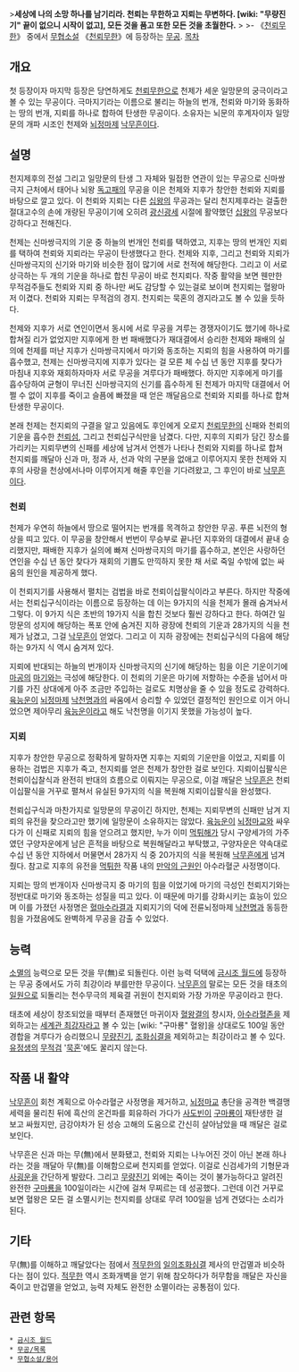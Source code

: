{{{+1 天地雷}}}
>'''세상에 나의 소망 하나를 남기리라. 천뢰는 무한하고 지뢰는 무변하다. [wiki: "무량진기" 끝이 없으니 시작이 없고], 모든 것을 품고 또한 모든 것을 초월한다.'''
>
>- 《[[천뢰무한]]》 중에서
[[무협소설]] 《[[천뢰무한]]》에 등장하는 [[무공]].
[[목차]]
== 개요 ==
첫 등장이자 마지막 등장은 당연하게도 [[천뢰무한]]으로 천제가 세운 일망문의 궁극이라고 볼 수 있는 무공이다. 극마지기라는 이름으로 불리는 하늘의 번개, 천뢰와 마기와 동화하는 땅의 번개, 지뢰를 하나로 합하여 탄생한 무공이다. 소유자는 뇌문의 후계자이자 일망문의 개파 시조인 천제와 [[뇌정마제]] [[낙무흔]]이다.

== 설명 ==
천지제후의 전설 그리고 일망문의 탄생 그 자체와 밀접한 연관이 있는 무공으로 신마쌍극지 근처에서 태어나 뇌왕 [[독고패]]의 무공을 이은 천제와 지후가 창안한 천뢰와 지뢰를 바탕으로 깔고 있다. 이 천뢰와 지뢰는 다른 [[십왕]]의 무공과는 달리 천지제후라는 걸출한 절대고수의 손에 개량된 무공이기에 오히려 [[광신광세]] 시절에 활약했던 [[십왕]]의 무공보다 강하다고 전해진다. 

천제는 신마쌍극지의 기운 중 하늘의 번개인 천뢰를 택하였고, 지후는 땅의 번개인 지뢰를 택하여 천뢰와 지뢰라는 무공이 탄생했다고 한다. 천제와 지후, 그리고 천뢰와 지뢰가 신마쌍극지의 신기와 마기와 비슷한 점이 많기에 서로 천적에 해당한다. 그리고 이 서로 상극하는 두 개의 기운을 하나로 합친 무공이 바로 천지뢰다. 작중 활약을 보면 웬만한 무적검주들도 천뢰와 지뢰 중 하나만 써도 감당할 수 있는걸로 보이며 천지뢰는 혈왕마저 이겼다. 천뢰와 지뢰는 무적검의 경지. 천지뢰는 묵혼의 경지라고도 볼 수 있을 듯하다.

천제와 지후가 서로 연인이면서 동시에 서로 무공을 겨루는 경쟁자이기도 했기에 하나로 합쳐질 리가 없었지만 지후에게 한 번 패배했다가 재대결에서 승리한 천제와 패배의 실의에 천제를 떠난 지후가 신마쌍극지에서 마기와 동조하는 지뢰의 힘을 사용하여 마기를 흡수했고, 천제는 신마쌍극지에 지후가 있다는 걸 모른 체 수십 년 동안 지후를 찾다가 마침내 지후와 재회하자마자 서로 무공을 겨루다가 패배했다. 하지만 지후에게 마기를 흡수당하여 균형이 무너진 신마쌍극지의 신기를 흡수하게 된 천제가 마지막 대결에서 어쩔 수 없이 지후를 죽이고 슬픔에 빠졌을 때 얻은 깨달음으로 천뢰와 지뢰를 하나로 합쳐 탄생한 무공이다. 

본래 천제는 천지뢰의 구결을 알고 있음에도 후인에게 오로지 [[천뢰무한]]의 신패와 천뢰의 기운을 흡수한 [[천뢰섬]], 그리고 천뢰십구식만을 남겼다. 다만, 지후의 지뢰가 담긴 장소를 가리키는 지뢰무변의 신패를 세상에 남겨서 언젠가 나타나 천뢰와 지뢰를 하나로 합쳐 천지뢰를 깨달아 신과 마, 정과 사, 선과 악의 구분을 없애고 이루어지지 못한 천제와 지후의 사랑을 천상에서나마 이루어지게 해줄 후인을 기다려왔고, 그 후인이 바로 [[낙무흔]]이다.

=== 천뢰 ===
천제가 우연히 하늘에서 땅으로 떨어지는 번개를 목격하고 창안한 무공. 푸른 뇌전의 형상을 띠고 있다. 이 무공을 창안해서 번번이 무승부로 끝나던 지후와의 대결에서 끝내 승리했지만, 패배한 지후가 실의에 빠져 신마쌍극지의 마기를 흡수하고, 본인은 사랑하던 연인을 수십 년 동안 찾다가 재회의 기쁨도 만끽하지 못한 채 서로 죽일 수밖에 없는 싸움의 원인을 제공하게 했다.

이 천뢰지기를 사용해서 펼치는 검법을 바로 천뢰이십팔식이라고 부른다. 하지만 작중에서는 천뢰십구식이라는 이름으로 등장하는 데 이는 9가지의 식을 천제가 몰래 숨겨놔서 그렇다. 이 9가지 식은 초반의 19가지 식을 합친 것보다 훨씬 강하다고 한다. 하여간 일망문의 성지에 해당하는 폭포 안에 숨겨진 지하 광장에 천뢰의 기운과 28가지의 식을 천제가 남겼고, 그걸 [[낙무흔]]이 얻었다. 그리고 이 지하 광장에는 천뢰십구식의 다음에 해당하는 9가지 식 역시 숨겨져 있다.

지뢰에 반대되는 하늘의 번개이자 신마쌍극지의 신기에 해당하는 힘을 이은 기운이기에 [[마공]]의 [[마기]]와는 극성에 해당한다. 이 천뢰의 기운은 마기에 저항하는 수준을 넘어서 마기를 가진 상대에게 아주 조금만 주입하는 걸로도 치명상을 줄 수 있을 정도로 강력하다. [[육능운]]이 [[뇌정마제]] [[낙천명]]과의 싸움에서 승리할 수 있었던 결정적인 원인으로 이거 아니었으면 제아무리 [[육능운]]이라고 해도 낙천명을 이기지 못했을 가능성이 높다.

=== 지뢰 ===
지후가 창안한 무공으로 정확하게 말하자면 지후는 지뢰의 기운만을 이었고, 지뢰를 이용하는 검법은 지후가 죽고, 천지뢰를 얻은 천제가 창안한 걸로 보인다. 지뢰이십팔식은 천뢰이십찰식과 완전히 반대의 흐름으로 이뤄지는 무공으로, 이걸 깨달은 [[낙무흔]]은 천뢰이십팔식을 거꾸로 펼쳐서 유실된 9가지의 식을 복원해 지뢰이십팔식을 완성했다.

천뢰십구식과 마찬가지로 일망문의 무공이긴 하지만, 천제는 지뢰무변의 신패만 남겨 지뢰의 유전을 찾으라고만 했기에 일망문이 소유하지는 않았다. [[육능운]]이 [[뇌정마교]]와 싸우다가 이 신패로 지뢰의 힘을 얻으려고 했지만, 누가 이미 [[먹튀]]해가 당시 구양세가의 가주였던 구양자운에게 남은 흔적을 바탕으로 복원해달라고 부탁했고, 구양자운은 약속대로 수십 년 동안 지하에서 머물면서 28가지 식 중 20가지의 식을 복원해 [[낙무흔]]에게 넘겨줬다. 참고로 지후의 유전을 [[먹튀]]한 작품 내의 [[만악의 근원]]인 아수라혈군 사정명이다.

지뢰는 땅의 번개이자 신마쌍극지 중 마기의 힘을 이었기에 마기의 극성인 천뢰지기와는 정반대로 마기와 동조하는 성질을 띠고 있다. 이 때문에 마기를 강화시키는 효능이 있으며 이를 가졌던 사정명은 [[혈마수라결]]과 지뢰지기의 덕에 전륜뇌정마제 [[낙천명]]과 동등한 힘을 가졌음에도 완벽하게 무공을 감출 수 있었다.

== 능력 ==
[[소멸]]의 능력으로 모든 것을 무(無)로 되돌린다. 이런 능력 덕택에 [[금시조 월드]]에 등장하는 무공 중에서도 가히 최강이라 부를만한 무공이다. [[낙무흔]]의 말로는 모든 것을 태초의 [[일원]]으로 되돌리는 천수무극의 제육결 귀원이 천지뢰와 가장 가까운 무공이라고 한다.

태초에 세상이 창조되었을 때부터 존재했던 마귀이자 [[혈왕결]]의 창시자, [[아수라혈존]]을 제외하고는 [[세계관 최강자]]라고 볼 수 있는 [wiki: "구마룡" 혈왕]을 상대로도 100일 동안 경합을 겨루다가 승리했으니 [[무량진기]], [[조화심결]]을 제외하고는 최강이라고 볼 수 있다. [[유정생]]의 [[무적검]] '[[묵혼]]'에도 꿀리지 않는다. 

== 작품 내 활약 ==
[[낙무흔]]이 회천 계획으로 아수라혈군 사정명을 제거하고, [[뇌정마교]] 총단을 공격한 백결맹 세력을 물리친 뒤에 흑산의 온건파를 회유하러 가다가 [[사도빈]]이 [[구마룡]]이 재탄생한 걸 보고 싸웠지만, 금강야차가 된 성승 고해의 도움으로 간신히 살아남았을 때 깨달은 걸로 보인다. 

낙무흔은 신과 마는 무(無)에서 분화됐고, 천뢰와 지뢰는 나누어진 것이 아닌 본래 하나라는 것을 깨달아 무(無)를 이해함으로써 천지뢰를 얻었다. 이걸로 신검세가의 기형문과 [[사굉운]]을 간단하게 발랐다. 그리고 [[무량진기]] 외에는 죽이는 것이 불가능하다고 알려진 완전한 [[구마룡]]을 100일이라는 시간에 걸쳐 무찌르는 데 성공했다. 그런데 이건 거꾸로 보면 혈왕은 모든 걸 소멸시키는 천지뢰를 상대로 무려 100일을 넘게 견뎠다는 소리가 된다.

== 기타 ==
무(無)를 이해하고 깨달았다는 점에서 [[적무한]]의 [[일의조화심결]] 제사의 만겁멸과 비슷하다는 점이 있다. [[적무한]] 역시 조화개벽을 얻기 위해 참오하다가 허무함을 깨달은 자신을 죽이고 만겁멸을 얻었고, 능력 자체도 완전한 소멸이라는 공통점이 있다.

== 관련 항목 ==
 * [[금시조 월드]]
 * [[무공/목록]]
 * [[무협소설/용어]]
